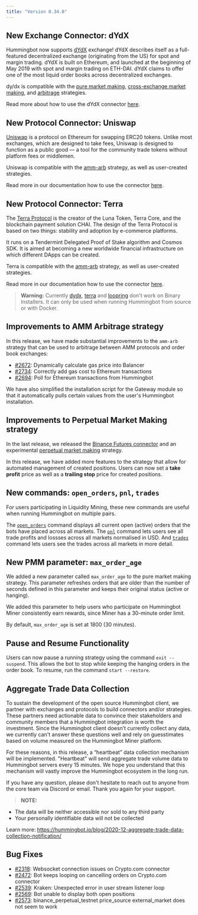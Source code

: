 ```yaml
---
title: "Version 0.34.0"
---
```


## New Exchange Connector: dYdX

Hummingbot now supports [dYdX](https://dydx.exchange/) exchange! dYdX describes itself as a full-featured decentralized exchange (originating from the US) for spot and margin trading. dYdX is built on Ethereum, and launched at the beginning of May 2019 with spot and margin trading on ETH-DAI. dYdX claims to offer one of the most liquid order books across decentralized exchanges.

dy/dx is compatible with the [pure market making](/strategies/pure-market-making/), [cross-exchange market making](/strategies/cross-exchange-market-making/), and [arbitrage](/strategies/arbitrage/) strategies.

Read more about how to use the dYdX connector [here](/exchange-connectors/dydx/).

## New Protocol Connector: Uniswap

[Uniswap](https://uniswap.org/) is a protocol on Ethereum for swapping ERC20 tokens. Unlike most exchanges, which are designed to take fees, Uniswap is designed to function as a public good — a tool for the community trade tokens without platform fees or middlemen.

Uniswap is compatible with the [amm-arb](/strategies/amm-arb/) strategy, as well as user-created strategies.

Read more in our documentation how to use the connector [here](/protocol-connectors/uniswap).

## New Protocol Connector: Terra

The [Terra Protocol](https://terra.money/) is the creator of the Luna Token, Terra Core, and the blockchain payment solution CHAI. The design of the Terra Protocol is based on two things: stability and adoption by e-commerce platforms.

It runs on a Tendermint Delegated Proof of Stake algorithm and Cosmos SDK. It is aimed at becoming a new worldwide financial infrastructure on which different DApps can be created.

Terra is compatible with the [amm-arb](/strategies/amm-arb/) strategy, as well as user-created strategies.

Read more in our documentation how to use the connector [here](/protocol-connectors/terra).

> **Warning:** Currently [dydx](/exchange-connectors/dydx/), [terra](/protocol-connectors/terra) and [loopring](/exchange-connectors/loopring/) don't work on Binary Installers. It can only be used when running Hummingbot from source or with Docker.

## Improvements to AMM Arbitrage strategy

In this release, we have made substantial improvements to the `amm-arb` strategy that can be used to arbitrage between AMM protocols and order book exchanges:

- [#2672](https://github.com/CoinAlpha/hummingbot/issues/2672): Dynamically calculate gas price into Balancer
- [#2734](https://github.com/CoinAlpha/hummingbot/issues/2734): Correctly add gas cost to Ethereum transactions
- [#2694](https://github.com/CoinAlpha/hummingbot/issues/2694): Poll for Ethereum transactions from Hummingbot

We have also simplified the installation script for the Gateway module so that it automatically pulls certain values from the user's Hummingbot installation.

## Improvements to Perpetual Market Making strategy

In the last release, we released the [Binance Futures connector](/exchange-connectors/binance-futures/) and an experimental [perpetual market making](https://docs.hummingbot.io/strategies/perpetual-market-making/) strategy.

In this release, we have added more features to the strategy that allow for automated management of created positions. Users can now set a **take profit** price as well as a **trailing stop** price for created positions.

## New commands: `open_orders`, `pnl`, `trades`

For users participating in Liquidity Mining, these new commands are useful when running Hummingbot on multiple pairs.

The [`open_orders`](/operation/command-ref/#open_orders) command displays all current open (active) orders that the bots have placed across all markets. The [`pnl`](/operation/command-ref/#pnl) command lets users see all trade profits and lossses across all markets normalised in USD. And [`trades`](/operation/command-ref/#trades) command lets users see the trades across all markets in more detail.

## New PMM parameter: `max_order_age`

We added a new parameter called `max_order_age` to the pure market making strategy. This parameter refreshes orders that are older than the number of seconds defined in this parameter and keeps their original status (active or hanging).

We added this parameter to help users who participate on Hummingbot Miner consistently earn rewards, since Miner has a 30-minute order limit.

By default, `max_order_age` is set at 1800 (30 minutes).

## Pause and Resume Functionality

Users can now pause a running strategy using the command `exit --suspend`. This allows the bot to stop while keeping the hanging orders in the order book. To resume, run the command `start --restore`.

## Aggregate Trade Data Collection

To sustain the development of the open source Hummingbot client, we partner with exchanges and protocols to build connectors and/or strategies. These partners need actionable data to convince their stakeholders and community members that a Hummingbot integration is worth the investment. Since the Hummingbot client doesn’t currently collect any data, we currently can't answer these questions well and rely on guesstimates based on volume measured on the Hummingbot Miner platform.

For these reasons, in this release, a “heartbeat” data collection mechanism will be implemented. "Heartbeat" will send aggregate trade volume data to Hummingbot servers every 15 minutes. We hope you understand that this mechanism will vastly improve the Hummingbot ecosystem in the long run.

If you have any question, please don't hesitate to reach out to anyone from the core team via Discord or email. Thank you again for your support.

> **NOTE:**

- The data will be neither accessible nor sold to any third party
- Your personally identifiable data will not be collected

Learn more: https://hummingbot.io/blog/2020-12-aggregate-trade-data-collection-notification/

## Bug Fixes

- [#2318](https://github.com/CoinAlpha/hummingbot/issues/2318): Websocket connection issues on Crypto.com connector
- [#2472](https://github.com/CoinAlpha/hummingbot/issues/2472): Bot keeps looping on cancelling orders on Crypto.com connector
- [#2539](https://github.com/CoinAlpha/hummingbot/issues/2539): Kraken: Unexpected error in user stream listener loop
- [#2569](https://github.com/CoinAlpha/hummingbot/issues/2569): Bot unable to display both open positions
- [#2573](https://github.com/CoinAlpha/hummingbot/issues/2573): binance_perpetual_testnet price_source external_market does not seem to work

